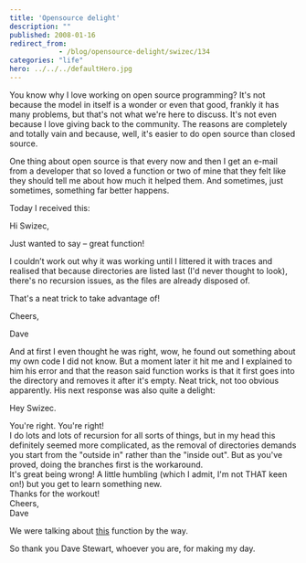 ```yaml
---
title: 'Opensource delight'
description: ""
published: 2008-01-16
redirect_from: 
            - /blog/opensource-delight/swizec/134
categories: "life"
hero: ../../../defaultHero.jpg
---
```

You know why I love working on open source programming? It&#x27;s not because the model in itself is a wonder or even that good, frankly it has many problems, but that&#x27;s not what we&#x27;re here to discuss. It&#x27;s not even because I love giving back to the community. The reasons are completely and totally vain and because, well, it&#x27;s easier to do open source than closed source.

One thing about open source is that every now and then I get an e-mail from a developer that so loved a function or two of mine that they felt like they should tell me about how much it helped them. And sometimes, just sometimes, something far better happens.

Today I received this:

Hi Swizec,

Just wanted to say – great function!

I couldn’t work out why it was working until I littered it with traces and realised that because directories are listed last (I&#x27;d never thought to look), there&#x27;s no recursion issues, as the files are already disposed of.

That&#x27;s a neat trick to take advantage of!

Cheers,

Dave

And at first I even thought he was right, wow, he found out something about my own code I did not know. But a moment later it hit me and I explained to him his error and that the reason said function works is that it first goes into the directory and removes it after it&#x27;s empty. Neat trick, not too obvious apparently. His next response was also quite a delight:

Hey Swizec.

You&#x27;re right. You&#x27;re right!  
I do lots and lots of recursion for all sorts of things, but in my head this  
definitely seemed more complicated, as the removal of directories demands  
you start from the &quot;outside in&quot; rather than the &quot;inside out&quot;. But as you&#x27;ve proved, doing the branches first is the workaround.  
It&#x27;s great being wrong! A little humbling (which I admit, I&#x27;m not THAT keen  
on!) but you get to learn something new.  
Thanks for the workout!  
Cheers,  
Dave

We were talking about [this](http://si.php.net/manual/en/function.rmdir.php#76806) function by the way.

So thank you Dave Stewart, whoever you are, for making my day.
